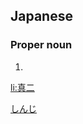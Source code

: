 ==Japanese==
{{ja-kanjitab|真|二}}

===Proper noun===
{{ja-pos|proper|しんじ}}

# {{given name|male|lang=ja|sort=しんじ}}

[[Category:Japanese male given names|しんじ]]

[[li:真二]]
